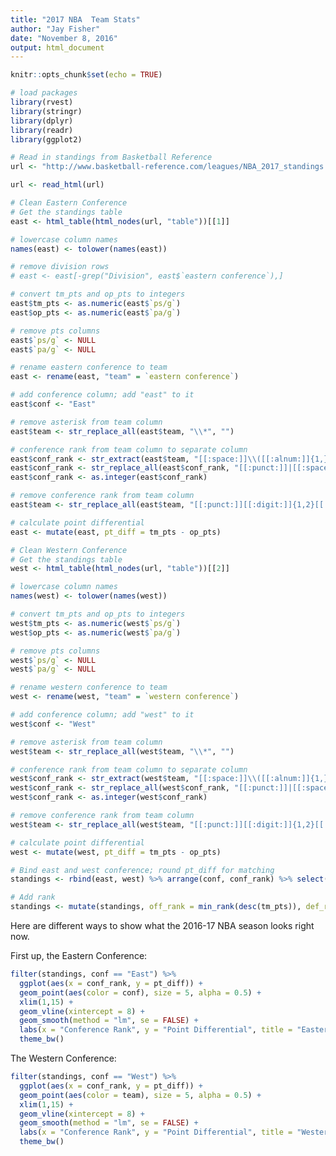 ---
title: "2017 NBA  Team Stats"
author: "Jay Fisher"
date: "November 8, 2016"
output: html_document
---

```{r setup, include=FALSE}
knitr::opts_chunk$set(echo = TRUE)
```

```{r echo=FALSE, message=FALSE, warning=FALSE}
# load packages
library(rvest)
library(stringr)
library(dplyr)
library(readr)
library(ggplot2)

# Read in standings from Basketball Reference
url <- "http://www.basketball-reference.com/leagues/NBA_2017_standings.html" 

url <- read_html(url)

# Clean Eastern Conference
# Get the standings table
east <- html_table(html_nodes(url, "table"))[[1]]

# lowercase column names
names(east) <- tolower(names(east))

# remove division rows
# east <- east[-grep("Division", east$`eastern conference`),]

# convert tm_pts and op_pts to integers
east$tm_pts <- as.numeric(east$`ps/g`)
east$op_pts <- as.numeric(east$`pa/g`)

# remove pts columns
east$`ps/g` <- NULL
east$`pa/g` <- NULL

# rename eastern conference to team
east <- rename(east, "team" = `eastern conference`)

# add conference column; add "east" to it
east$conf <- "East"

# remove asterisk from team column
east$team <- str_replace_all(east$team, "\\*", "")

# conference rank from team column to separate column
east$conf_rank <- str_extract(east$team, "[[:space:]]\\([[:alnum:]]{1,}\\)[[:space:]]")
east$conf_rank <- str_replace_all(east$conf_rank, "[[:punct:]]|[[:space:]]", "")
east$conf_rank <- as.integer(east$conf_rank)

# remove conference rank from team column
east$team <- str_replace_all(east$team, "[[:punct:]][[:digit:]]{1,2}[[:punct:]]", "") %>% str_trim

# calculate point differential
east <- mutate(east, pt_diff = tm_pts - op_pts)

# Clean Western Conference
# Get the standings table
west <- html_table(html_nodes(url, "table"))[[2]]

# lowercase column names
names(west) <- tolower(names(west))

# convert tm_pts and op_pts to integers
west$tm_pts <- as.numeric(west$`ps/g`)
west$op_pts <- as.numeric(west$`pa/g`)

# remove pts columns
west$`ps/g` <- NULL
west$`pa/g` <- NULL

# rename western conference to team
west <- rename(west, "team" = `western conference`)

# add conference column; add "west" to it
west$conf <- "West"

# remove asterisk from team column
west$team <- str_replace_all(west$team, "\\*", "")

# conference rank from team column to separate column
west$conf_rank <- str_extract(west$team, "[[:space:]]\\([[:alnum:]]{1,}\\)[[:space:]]")
west$conf_rank <- str_replace_all(west$conf_rank, "[[:punct:]]|[[:space:]]", "")
west$conf_rank <- as.integer(west$conf_rank)

# remove conference rank from team column
west$team <- str_replace_all(west$team, "[[:punct:]][[:digit:]]{1,2}[[:punct:]]", "") %>% str_trim

# calculate point differential
west <- mutate(west, pt_diff = tm_pts - op_pts)

# Bind east and west conference; round pt_diff for matching
standings <- rbind(east, west) %>% arrange(conf, conf_rank) %>% select(-gb, -srs)

# Add rank
standings <- mutate(standings, off_rank = min_rank(desc(tm_pts)), def_rank = min_rank((op_pts)), pt_diff_rank = min_rank(desc(pt_diff)))

```

Here are different ways to show what the 2016-17 NBA season looks right now.

First up, the Eastern Conference:

```{r, echo=FALSE}
filter(standings, conf == "East") %>% 
  ggplot(aes(x = conf_rank, y = pt_diff)) + 
  geom_point(aes(color = conf), size = 5, alpha = 0.5) +
  xlim(1,15) +
  geom_vline(xintercept = 8) +
  geom_smooth(method = "lm", se = FALSE) +
  labs(x = "Conference Rank", y = "Point Differential", title = "Eastern Conference: Point Differential by Conference Rank" ) +
  theme_bw()
```

The Western Conference:

```{r, echo=FALSE}
filter(standings, conf == "West") %>% 
  ggplot(aes(x = conf_rank, y = pt_diff)) + 
  geom_point(aes(color = team), size = 5, alpha = 0.5) +
  xlim(1,15) +
  geom_vline(xintercept = 8) +
  geom_smooth(method = "lm", se = FALSE) +
  labs(x = "Conference Rank", y = "Point Differential", title = "Western Conference: Point Differential by Conference Rank" ) +
  theme_bw()
```


